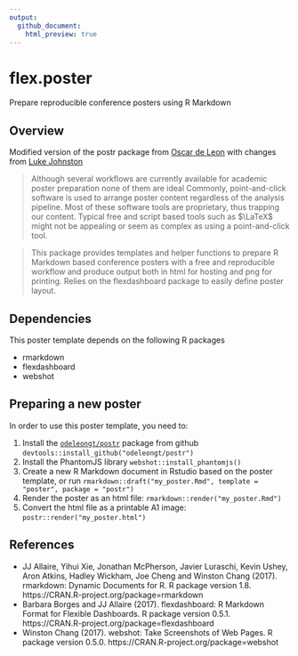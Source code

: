```yaml
---
output:
  github_document:
    html_preview: true
---
```


# flex.poster

Prepare reproducible conference posters using R Markdown

## Overview

Modified version of the postr package from [Oscar de Leon](https://github.com/odeleongt) with changes from [Luke Johnston](https://github.com/lwjohnst86)


> Although several workflows are currently available for academic
poster preparation none of them are ideal
Commonly, point-and-click software is used to arrange poster content
regardless of the analysis pipeline.
Most of these software tools are proprietary, thus trapping our content.
Typical free and script based tools such as $\LaTeX$ might not be appealing
or seem as complex as using a point-and-click tool.

> This package provides templates and helper functions to
prepare R Markdown based conference posters with a free and reproducible
workflow and
produce output both in html for hosting and png for printing.
Relies on the flexdashboard package to easily define poster layout.


## Dependencies

This poster template depends on the following R packages

- rmarkdown
- flexdashboard
- webshot


## Preparing a new poster

In order to use this poster template, you need to:

1. Install the [`odeleongt/postr`](https://github.com/odeleongt/postr) package
  from github `devtools::install_github("odeleongt/postr")`
2. Install the PhantomJS library `webshot::install_phantomjs()`
3. Create a new R Markdown document in Rstudio based on the poster template,
  or run `rmarkdown::draft("my_poster.Rmd", template = "poster", package = "postr")`
4. Render the poster as an html file: `rmarkdown::render("my_poster.Rmd")`
5. Convert the html file as a printable A1 image: `postr::render("my_poster.html")`


## References

- JJ Allaire, Yihui Xie, Jonathan McPherson, Javier Luraschi, Kevin Ushey, Aron Atkins, Hadley Wickham, Joe Cheng and
  Winston Chang (2017). rmarkdown: Dynamic Documents for R. R package version 1.8.
  https://CRAN.R-project.org/package=rmarkdown
- Barbara Borges and JJ Allaire (2017). flexdashboard: R Markdown Format for Flexible Dashboards. R package version 0.5.1.
  https://CRAN.R-project.org/package=flexdashboard
- Winston Chang (2017). webshot: Take Screenshots of Web Pages. R package version 0.5.0.
  https://CRAN.R-project.org/package=webshot

